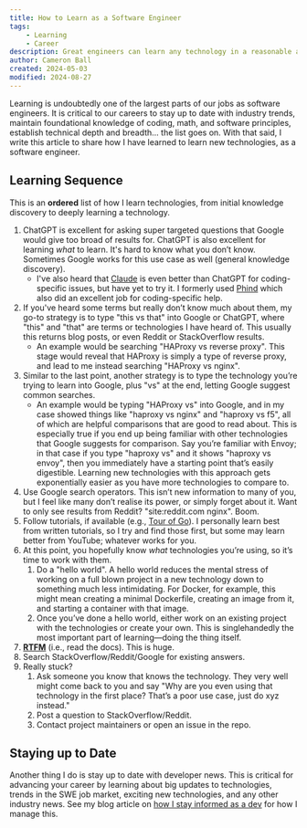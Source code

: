 ```yaml
---
title: How to Learn as a Software Engineer
tags:
    - Learning
    - Career
description: Great engineers can learn any technology in a reasonable amount of time. Learning how to learn enables you to level up exponentially as a dev.
author: Cameron Ball
created: 2024-05-03
modified: 2024-08-27
---
```


Learning is undoubtedly one of the largest parts of our jobs as software engineers. It is critical to our careers to stay up to date with industry trends, maintain foundational knowledge of coding, math, and software principles, establish technical depth and breadth... the list goes on. With that said, I write this article to share how I have learned to learn new technologies, as a software engineer.

## Learning Sequence

This is an **ordered** list of how I learn technologies, from initial knowledge discovery to deeply learning a technology.

1. ChatGPT is excellent for asking super targeted questions that Google would give too broad of results for. ChatGPT is also excellent for learning _what_ to learn. It's hard to know what you don’t know. Sometimes Google works for this use case as well (general knowledge discovery).
    - I've also heard that [Claude](https://claude.ai) is even better than ChatGPT for coding-specific issues, but have yet to try it. I formerly used [Phind](https://www.phind.com) which also did an excellent job for coding-specific help.
2. If you've heard some terms but really don’t know much about them, my go-to strategy is to type "this vs that" into Google or ChatGPT, where "this" and "that" are terms or technologies I have heard of. This usually this returns blog posts, or even Reddit or StackOverflow results.
    - An example would be searching "HAProxy vs reverse proxy". This stage would reveal that HAProxy is simply a type of reverse proxy, and lead to me instead searching "HAProxy vs nginx".
3. Similar to the last point, another strategy is to type the technology you’re trying to learn into Google, plus "vs" at the end, letting Google suggest common searches.
    - An example would be typing "HAProxy vs" into Google, and in my case showed things like "haproxy vs nginx" and "haproxy vs f5", all of which are helpful comparisons that are good to read about. This is especially true if you end up being familiar with other technologies that Google suggests for comparison. Say you’re familiar with Envoy; in that case if you type "haproxy vs" and it shows "haproxy vs envoy", then you immediately have a starting point that’s easily digestible. Learning new technologies with this approach gets exponentially easier as you have more technologies to compare to.
4. Use Google search operators. This isn’t new information to many of you, but I feel like many don’t realise its power, or simply forget about it. Want to only see results from Reddit? "site:reddit.com nginx". Boom.
5. Follow tutorials, if available (e.g., [Tour of Go](https://go.dev/tour)). I personally learn best from written tutorials, so I try and find those first, but some may learn better from YouTube; whatever works for you.
6. At this point, you hopefully know _what_ technologies you’re using, so it’s time to work with them.
    1. Do a "hello world". A hello world reduces the mental stress of working on a full blown project in a new technology down to something much less intimidating. For Docker, for example, this might mean creating a minimal Dockerfile, creating an image from it, and starting a container with that image.
    2. Once you’ve done a hello world, either work on an existing project with the technologies or create your own. This is singlehandedly the most important part of learning—doing the thing itself.
7. [**RTFM**](https://en.wikipedia.org/wiki/RTFM) (i.e., read the docs). This is huge.
8. Search StackOverflow/Reddit/Google for existing answers.
9. Really stuck?
    1. Ask someone you know that knows the technology. They very well might come back to you and say "Why are you even using that technology in the first place? That’s a poor use case, just do xyz instead."
    2. Post a question to StackOverflow/Reddit.
    3. Contact project maintainers or open an issue in the repo.

## Staying up to Date

Another thing I do is stay up to date with developer news. This is critical for advancing your career by learning about big updates to technologies, trends in the SWE job market, exciting new technologies, and any other industry news. See my blog article on [how I stay informed as a dev](https://blog.camball.io/how-i-stay-informed-as-a-dev) for how I manage this.
